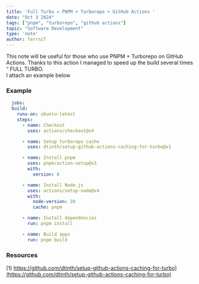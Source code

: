```yaml
---
title: 'Full Turbo = PNPM + Turborepo + GitHub Actions '
date: "Oct 3 2024"
tags: ["pnpm", "turborepo", "github actions"]
topic: "Software Development"
type: 'note'
author: TerrniT
---
```


This note will be useful for those who use PNPM + Turborepo on GitHub Actions.
Thanks to this action I managed to speed up the build several times “ FULL TURBO.   
I attach an example below   

### Example   
```yaml
  jobs:
  build:
    runs-on: ubuntu-latest
    steps:
      - name: Checkout
        uses: actions/checkout@v4

      - name: Setup turborepo cache
        uses: dtinth/setup-github-actions-caching-for-turbo@v1

      - name: Install pnpm
        uses: pnpm/action-setup@v3
        with:
          version: 8

      - name: Install Node.js
        uses: actions/setup-node@v4
        with:
          node-version: 20
          cache: pnpm

      - name: Install dependencies
        run: pnpm install

      - name: Build apps
        run: pnpm build

```
   
### Resources
[1) https://github.com/dtinth/setup-github-actions-caching-for-turbo](https://github.com/dtinth/setup-github-actions-caching-for-turbo) 
   
   
